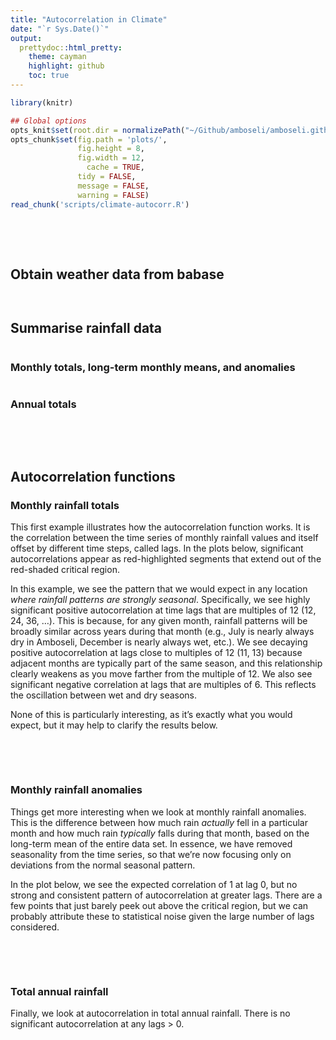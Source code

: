 ```yaml
---
title: "Autocorrelation in Climate"
date: "`r Sys.Date()`"
output:
  prettydoc::html_pretty:
    theme: cayman
    highlight: github
    toc: true
---
```



```r
library(knitr)

## Global options
opts_knit$set(root.dir = normalizePath("~/Github/amboseli/amboseli.github.io/environmental-signals"))
opts_chunk$set(fig.path = 'plots/',
               fig.height = 8,
               fig.width = 12,
	             cache = TRUE,
               tidy = FALSE,
               message = FALSE,
               warning = FALSE)
read_chunk('scripts/climate-autocorr.R')
```

```r
```

<br>
<br>

## Obtain weather data from babase

```r
```

```r
```

## Summarise rainfall data

```r
```

### Monthly totals, long-term monthly means, and anomalies

```r
```

### Annual totals

```r
```

<br>
<br>

## Autocorrelation functions

### Monthly rainfall totals

This first example illustrates how the autocorrelation function works. It is the correlation between the time series of monthly rainfall values and itself offset by different time steps, called lags. In the plots below, significant autocorrelations appear as red-highlighted segments that extend out of the red-shaded critical region.

In this example, we see the pattern that we would expect in any location _where rainfall patterns are strongly seasonal_. Specifically, we see highly significant positive autocorrelation at time lags that are multiples of 12 (12, 24, 36, ...). This is because, for any given month, rainfall patterns will be broadly similar across years during that month (e.g., July is nearly always dry in Amboseli, December is nearly always wet, etc.). We see decaying positive autocorrelation at lags close to multiples of 12 (11, 13) because adjacent months are typically part of the same season, and this relationship clearly weakens as you move farther from the multiple of 12. We also see significant negative correlation at lags that are multiples of 6. This reflects the oscillation between wet and dry seasons.

None of this is particularly interesting, as it's exactly what you would expect, but it may help to clarify the results below.

```r
```

<br>
<br>

### Monthly rainfall anomalies

Things get more interesting when we look at monthly rainfall anomalies. This is the difference between how much rain _actually_ fell in a particular month and how much rain _typically_ falls during that month, based on the long-term mean of the entire data set. In essence, we have removed seasonality from the time series, so that we're now focusing only on deviations from the normal seasonal pattern.

In the plot below, we see the expected correlation of 1 at lag 0, but no strong and consistent pattern of autocorrelation at greater lags. There are a few points that just barely peek out above the critical region, but we can probably attribute these to statistical noise given the large number of lags considered.

```r
```

<br>
<br>

### Total annual rainfall

Finally, we look at autocorrelation in total annual rainfall. There is no significant autocorrelation at any lags > 0.

```r
```
